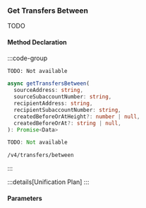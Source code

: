 ### Get Transfers Between

TODO

#### Method Declaration

:::code-group

```python [Python]
TODO: Not available
```

```typescript [TypeScript]
async getTransfersBetween(
  sourceAddress: string,
  sourceSubaccountNumber: string,
  recipientAddress: string,
  recipientSubaccountNumber: string,
  createdBeforeOrAtHeight?: number | null,
  createdBeforeOrAt?: string | null,
): Promise<Data>
```

```rust [Rust]
TODO: Not available
```

```url [API]
/v4/transfers/between
```

:::

:::details[Unification Plan]
:::

#### Parameters
